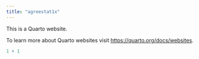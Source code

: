 ---
title: "agreestat1x"
---

This is a Quarto website.

To learn more about Quarto websites visit <https://quarto.org/docs/websites>.

```{r}
1 + 1
```
